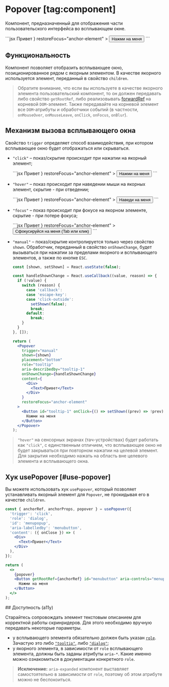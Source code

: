 <Overview group="modals">

# Popover [tag:component]

Компонент, предназначенный для отображения части пользовательского интерфейса во всплывающем окне.

</Overview>

<Playground>
  ```jsx
  <Popover
    placement="bottom"
    role="tooltip"
    aria-describedby="tooltip-1"
    content={
      <Div>
        <Text>Привет</Text>
      </Div>
    }
    restoreFocus="anchor-element"
  >
    <Button id="tooltip-1" mode="outline">
      Нажми на меня
    </Button>
  </Popover>
  ```
</Playground>

## Функциональность

Компонент позволяет отобразить всплывающее окно, позиционированное рядом с якорным элементом.
В качестве якорного используется элемент, переданный в свойство `children`.

> Обратите внимание, что если вы используете в качестве якорного элемента пользовательский компонент, то
> он должен передавать либо свойство `getRootRef`, либо реализовывать [forwardRef](https://react.dev/reference/react/forwardRef)
> на корневой `DOM`-элемент.
> Также передавайте на корневой элемент все `DOM`-атрибуты и обработчики событий
> (в частности, `onMouseOver`, `onMouseLeave`, `onClick`, `onFocus`, `onBlur`).

## Механизм вызова всплывающего окна

Свойство `trigger` определяет способ взаимодействия, при котором всплывающее окно будет отображаться или скрываться.

- `"click"` – показ/скрытие происходит при нажатии на якорный элемент;

  <Playground>
    ```jsx
    <Popover
      placement="bottom"
      role="tooltip"
      aria-describedby="tooltip-1"
      content={
        <Div>
          <Text>Привет</Text>
        </Div>
      }
      restoreFocus="anchor-element"
    >
      <Button id="tooltip-1" mode="outline">
        Нажми на меня
      </Button>
    </Popover>
    ```
  </Playground>

- `"hover"` – показ происходит при наведении мыши на якорных элемент, скрытие - при отведении;

  <Playground>
    ```jsx
    <Popover
      trigger="hover"
      placement="bottom"
      role="tooltip"
      aria-describedby="tooltip-1"
      content={
        <Div>
          <Text>Привет</Text>
        </Div>
      }
      restoreFocus="anchor-element"
    >
      <Button id="tooltip-1" mode="outline">
        Наведи на меня
      </Button>
    </Popover>
    ```
  </Playground>

- `"focus"` – показ происходит при фокусе на якорном элементе, скрытие - при потере фокуса;

  <Playground>
    ```jsx
    <Popover
      trigger="focus"
      placement="bottom"
      role="tooltip"
      aria-describedby="tooltip-1"
      content={
        <Div>
          <Text>Привет</Text>
        </Div>
      }
      restoreFocus="anchor-element"
    >
      <Button id="tooltip-1" mode="outline">
        Сфокусируйся на меня (Tab или клик)
      </Button>
    </Popover>
    ```
  </Playground>

- `"manual"` – показ/скрытие контролируется только через свойство `shown`.
  Обработчик, переданный в свойство `onShownChange`, будет вызываться при нажатии за пределами якорного и всплывающего элементов,
  а также по кнопке `ESC`.

  <Playground>

  ```jsx
  const [shown, setShown] = React.useState(false);

  const handleShownChange = React.useCallback((value, reason) => {
    if (!value) {
      switch (reason) {
        case 'callback':
        case 'escape-key':
        case 'click-outside':
          setShown(false);
          break;
        default:
          break;
      }
    }
  }, []);

  return (
    <Popover
      trigger="manual"
      shown={shown}
      placement="bottom"
      role="tooltip"
      aria-describedby="tooltip-1"
      onShownChange={handleShownChange}
      content={
        <Div>
          <Text>Привет</Text>
        </Div>
      }
      restoreFocus="anchor-element"
    >
      <Button id="tooltip-1" onClick={() => setShown((prev) => !prev)} mode="outline">
        Нажми на меня
      </Button>
    </Popover>
  );
  ```

  </Playground>

> `"hover"` на сенсорных экранах (тач-устройствах) будет работать как `"click"`, с единственным отличием, что всплывающее окно
> не будет закрываться при повторном нажатии на целевой элемент. Для закрытия необходимо нажать
> на область вне целевого элемента и всплывающего окна.

## Хук usePopover [#use-popover]

Вы можете использовать хук `usePopover`, который позволяет устанавливать якорный элемент для `Popover`,
не прокидывая его в качестве `children`.

<Playground>

```jsx
const { anchorRef, anchorProps, popover } = usePopover({
  'trigger': 'click',
  'role': 'dialog',
  'id': 'menupopup',
  'aria-labelledby': 'menubutton',
  'content': ({ onClose }) => (
    <Div>
      <Text>Привет</Text>
    </Div>
  ),
});

return (
  <>
    {popover}
    <Button getRootRef={anchorRef} id="menubutton" aria-controls="menupopup" {...anchorProps}>
      Нажми на меня
    </Button>
  </>
);
```

</Playground>
## Доступность (a11y)

Старайтесь сопровождать элемент текстовым описанием для корректной работы скринридеров. Для этого
необходимо вручную передавать некоторые параметры.

- у всплывающего элемента обязательно должен быть указан [`role`](https://developer.mozilla.org/en-US/docs/Web/Accessibility/ARIA/Roles).
  Зачастую это либо [`"tooltip"`](https://developer.mozilla.org/en-US/docs/Web/Accessibility/ARIA/Roles/tooltip_role), либо [`"dialog"`](https://developer.mozilla.org/en-US/docs/Web/Accessibility/ARIA/Roles/dialog_role);
- у якорного элемента, в зависимости от `role` всплывающего элемента, должны быть заданы атрибуты
  `aria-*`. Какие именно можно ознакомиться в документации конкретного `role`.

> **Исключение:** `aria-expanded` компонент выставляет самостоятельно в зависимости от `role`,
> поэтому об этом атрибуте можно не беспокоиться.
